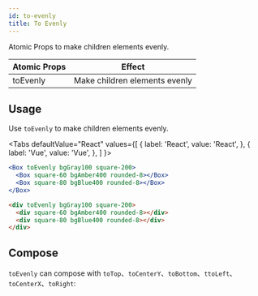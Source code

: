 ```yaml
---
id: to-evenly
title: To Evenly
---
```




Atomic Props to make children elements evenly.

| Atomic Props | Effect                        |
| ------------ | ----------------------------- |
| toEvenly     | Make children elements evenly |

## Usage

Use `toEvenly` to make children elements evenly.

<Tabs
defaultValue="React"
values={[
{ label: 'React', value: 'React', },
{ label: 'Vue', value: 'Vue', },
]
}>
<TabItem value="React">

```jsx live
<Box toEvenly bgGray100 square-200>
  <Box square-60 bgAmber400 rounded-8></Box>
  <Box square-80 bgBlue400 rounded-8></Box>
</Box>
```

</TabItem>
<TabItem value="Vue">

```html
<div toEvenly bgGray100 square-200>
  <div square-60 bgAmber400 rounded-8></div>
  <div square-80 bgBlue400 rounded-8></div>
</div>
```

</TabItem>
</Tabs>

## Compose

`toEvenly` can compose with `toTop`、`toCenterY`、`toBottom`、`ttoLeft`、`toCenterX`、`toRight`:

<LayoutEngine10 />

